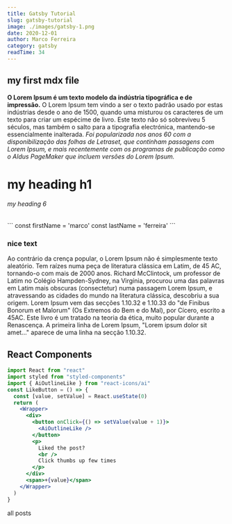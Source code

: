 ```yaml
---
title: Gatsby Tutorial
slug: gatsby-tutorial
image: ./images/gatsby-1.png
date: 2020-12-01
author: Marco Ferreira
category: gatsby
readTime: 34
---
```



 
## my first mdx file

**O Lorem Ipsum é um texto modelo da indústria tipográfica e de impressão.** O Lorem
Ipsum tem vindo a ser o texto padrão usado por estas indústrias desde o ano de 
1500, quando uma misturou os caracteres de um texto para criar um espécime de 
livro. Este texto não só sobreviveu 5 séculos, mas também o salto para a 
tipografia electrónica, mantendo-se essencialmente inalterada. _Foi popularizada 
nos anos 60 com a disponibilização das folhas de Letraset, que continham 
passagens com Lorem Ipsum, e mais recentemente com os programas de publicação 
como o Aldus PageMaker que incluem versões do Lorem Ipsum._

# my heading h1

###### my heading 6

<div className="code">
  ```
    const firstName = 'marco'
    const lastName = 'ferreira'
  ```
</div>


<div className="nice-text">
  <h3>nice text</h3>
  <FiInfo className="nice-text-icon"></FiInfo>

  Ao contrário da crença popular, o Lorem Ipsum não é simplesmente texto aleatório.
  Tem raízes numa peça de literatura clássica em Latim, de 45 AC, tornando-o com
  mais de 2000 anos. Richard McClintock, um professor de Latim no Colégio 
  Hampden-Sydney, na Virgínia, procurou uma das palavras em Latim mais obscuras 
  (consectetur) numa passagem Lorem Ipsum, e atravessando as cidades do mundo na 
  literatura clássica, descobriu a sua origem. Lorem Ipsum vem das secções 1.10.32 
  e 1.10.33 do "de Finibus Bonorum et Malorum" (Os Extremos do Bem e do Mal), por
  Cícero, escrito a 45AC. Este livro é um tratado na teoria da ética, muito 
  popular durante a Renascença. A primeira linha de Lorem Ipsum, "Lorem ipsum 
  dolor sit amet..." aparece de uma linha na secção 1.10.32.

</div>

<h2>React Components</h2>
<Counter />

```jsx
import React from "react"
import styled from "styled-components"
import { AiOutlineLike } from "react-icons/ai"
const LikeButton = () => {
  const [value, setValue] = React.useState(0)
  return (
    <Wrapper>
      <div>
        <button onClick={() => setValue(value + 1)}>
          <AiOutlineLike />
        </button>
        <p>
          Liked the post?
          <br />
          Click thumbs up few times
        </p>
      </div>
      <span>+{value}</span>
    </Wrapper>
  )
}
```
<LikeButton />

<Link to="/posts" className="btn center-btn">
  all posts
</Link>
